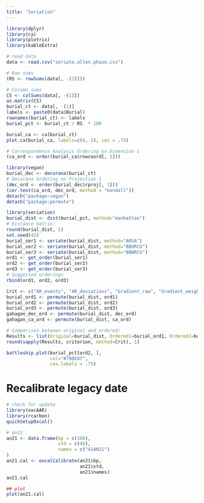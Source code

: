 ```yaml
---
title: "Seriation"
---
```


```r
library(dplyr)
library(ca)
library(plotrix)
library(kableExtra)

# read data
data <- read.csv("seriate.allen.phase.csv")

# Row sums
(RS <- rowSums(data[, -(1)]))

# Column sums
CS <- colSums(data[, -(1)])
as.matrix(CS)
burial_ct <- data[, -(1)]
labels <- paste0(data$Burial)
rownames(burial_ct) <- labels
burial_pct <- burial_ct / RS  * 100
```

```r
burial_ca <- ca(burial_ct)
plot.ca(burial_ca, labels=c(0, 2), cex = .75)

# Correspondence Analysis Ordering on Dimension 1
(ca_ord <- order(burial_ca$rowcoord[, 1]))
```

```r
library(vegan)
burial_dec <- decorana(burial_ct)
# Decorana Ordering on Projection 1
(dec_ord <- order(burial_dec$rproj[, 1]))
(cor.test(ca_ord, dec_ord, method = "kendall"))
detach("package:vegan")
detach("package:permute")
```

```r
library(seriation)
burial_dist <- dist(burial_pct, method="manhattan")
# Distance matrix:
round(burial_dist, 1)
set.seed(42)
burial_ser1 <- seriate(burial_dist, method="ARSA")
burial_ser2 <- seriate(burial_dist, method="BBURCG")
burial_ser3 <- seriate(burial_dist, method="BBWRCG")
ord1 <- get_order(burial_ser1)
ord2 <- get_order(burial_ser2)
ord3 <- get_order(burial_ser3)
# Suggested orderings
rbind(ord1, ord2, ord3)

Crit <- c("AR_events", "AR_deviations", "Gradient_raw", "Gradient_weighted")
burial_ord1 <- permute(burial_dist, ord1)
burial_ord2 <- permute(burial_dist, ord2)
burial_ord3 <- permute(burial_dist, ord3)
gahagan_dec_ord <- permute(burial_dist, dec_ord)
gahagan_ca_ord <- permute(burial_dist, ca_ord)

# Comparison between original and ordered:
Results <- list(Original=burial_dist, Ordered1=burial_ord1, Ordered2=burial_ord2, Ordered3=burial_ord3, CA=gahagan_ca_ord, DEC=gahagan_dec_ord)
round(sapply(Results, criterion, method=Crit), 1)

battleship.plot(burial_pct[ord2, ], 
                col="#798E87", 
                cex.labels = .75)
```

# Recalibrate legacy date

```r
# check for update
library(oxcAAR)
library(rcarbon)
quickSetupOxcal()

# an21
an21 <- data.frame(bp = c(300),
                   std = c(40),
                   names = c("41AN21")
)
an21.cal <- oxcalCalibrate(an21$bp,
                           an21$std,
                           an21$names)
an21.cal

## plot
plot(an21.cal)
```
